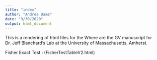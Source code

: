 ```yaml
---
title: "index"
author: "Andrea Dame"
date: "9/30/2020"
output: html_document
---
```


This is a rendering of html files for the Where are the GV manuscript for Dr. Jeff Blanchard's Lab at the University of Massachusetts, Amherst.

Fisher Exact Test : (FisherTestTableV2.html)
